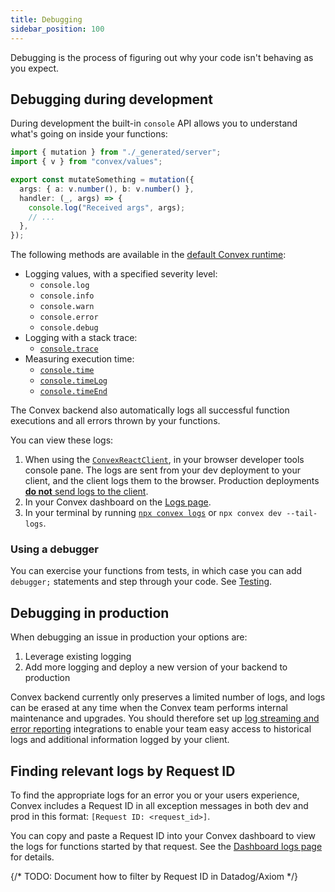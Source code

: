 ```yaml
---
title: Debugging
sidebar_position: 100
---
```


Debugging is the process of figuring out why your code isn't behaving as you
expect.

## Debugging during development

During development the built-in `console` API allows you to understand what's
going on inside your functions:

```ts title="convex/myFunctions.ts"
import { mutation } from "./_generated/server";
import { v } from "convex/values";

export const mutateSomething = mutation({
  args: { a: v.number(), b: v.number() },
  handler: (_, args) => {
    console.log("Received args", args);
    // ...
  },
});
```

The following methods are available in the
[default Convex runtime](/docs/functions/runtimes.mdx#default-convex-runtime):

- Logging values, with a specified severity level:
  - `console.log`
  - `console.info`
  - `console.warn`
  - `console.error`
  - `console.debug`
- Logging with a stack trace:
  - [`console.trace`](https://developer.mozilla.org/en-US/docs/Web/API/console/trace_static)
- Measuring execution time:
  - [`console.time`](https://developer.mozilla.org/en-US/docs/Web/API/console/time_static)
  - [`console.timeLog`](https://developer.mozilla.org/en-US/docs/Web/API/console/timelog_static)
  - [`console.timeEnd`](https://developer.mozilla.org/en-US/docs/Web/API/console/timeend_static)

The Convex backend also automatically logs all successful function executions
and all errors thrown by your functions.

You can view these logs:

1. When using the [`ConvexReactClient`](/docs/client/react.mdx), in your browser
   developer tools console pane. The logs are sent from your dev deployment to
   your client, and the client logs them to the browser. Production deployments
   [**do not** send logs to the client](/docs/functions/error-handling/error-handling.mdx#differences-in-error-reporting-between-dev-and-prod).
2. In your Convex dashboard on the
   [Logs page](/docs/dashboard/deployments/logs.md).
3. In your terminal by running
   [`npx convex logs`](/docs/cli.md#tail-deployment-logs) or
   `npx convex dev --tail-logs`.

### Using a debugger

You can exercise your functions from tests, in which case you can add
`debugger;` statements and step through your code. See
[Testing](/docs/testing/functions.mdx#debugging-tests).

## Debugging in production

When debugging an issue in production your options are:

1. Leverage existing logging
2. Add more logging and deploy a new version of your backend to production

Convex backend currently only preserves a limited number of logs, and logs can
be erased at any time when the Convex team performs internal maintenance and
upgrades. You should therefore set up
[log streaming and error reporting](/docs/production/integrations/integrations.mdx)
integrations to enable your team easy access to historical logs and additional
information logged by your client.

## Finding relevant logs by Request ID

To find the appropriate logs for an error you or your users experience, Convex
includes a Request ID in all exception messages in both dev and prod in this
format: `[Request ID: <request_id>]`.

You can copy and paste a Request ID into your Convex dashboard to view the logs
for functions started by that request. See the
[Dashboard logs page](/docs/dashboard/deployments/logs.md#filter-logs) for
details.

{/* TODO: Document how to filter by Request ID in Datadog/Axiom */}
